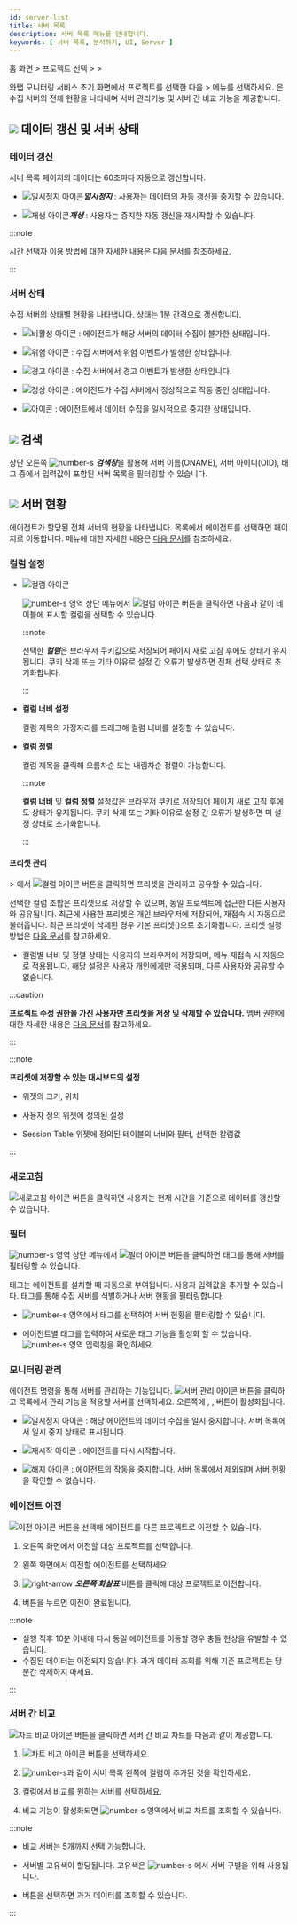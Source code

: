 ```yaml
---
id: server-list
title: 서버 목록
description: 서버 목록 메뉴를 안내합니다. 
keywords: [ 서버 목록, 분석하기, UI, Server ]
---
```


홈 화면 &gt; 프로젝트 선택 &gt; <Cmdname sid="side_serverList" className="uitext" /> &gt; <Cmdname sid="side_serverList" className="uitext" />

와탭 모니터링 서비스 초기 화면에서 프로젝트를 선택한 다음 <Cmdname sid="side_serverList" className="uitext" /> &gt; <Cmdname sid="side_serverList" className="uitext" /> 메뉴를 선택하세요. <Cmdname sid="side_serverList" className="uitext" />은 수집 서버의 전체 현황을 나타내며 서버 관리기능 및 서버 간 비교 기능을 제공합니다.

<ImgLang img='server-list.png' desc='서버 목록'/>

## ![](/img/number-01.png) 데이터 갱신 및 서버 상태

### 데이터 갱신 

서버 목록 페이지의 데이터는 60초마다 자동으로 갱신합니다.

* ![일시정지 아이콘](/img/ic-s-pause.svg)***일시정지*** : 사용자는 데이터의 자동 갱신을 중지할 수 있습니다. 

* ![재생 아이콘](/img/ic-play-grn.svg)***재생*** : 사용자는 중지한 자동 갱신을 재시작할 수 있습니다.

:::note 

시간 선택자 이용 방법에 대한 자세한 내용은 [다음 문서](usage-ui#timeselector)를 참조하세요.

:::

### 서버 상태

수집 서버의 상태별 현황을 나타냅니다. 상태는 1분 간격으로 갱신합니다.

* ![비활성 아이콘](/img/ico-disable-agent.svg) <Cmdname sid="status_inactive" className="b600" />: 에이전트가 해당 서버의 데이터 수집이 불가한 상태입니다.

* ![위험 아이콘](/img/ic-warning-critical.svg) <Cmdname sid="status_fatal" className="b600" />: 수집 서버에서 위험 이벤트가 발생한 상태입니다.

* ![경고 아이콘](/img/ic-warning-filled.svg) <Cmdname sid="status_warning" className="b600" />: 수집 서버에서 경고 이벤트가 발생한 상태입니다.

* ![정상 아이콘](/img/ic-check-circle-filled.svg) <Cmdname sid="status_ok" className="b600" />: 에이전트가 수집 서버에서 정상적으로 작동 중인 상태입니다.

* ![아이콘](/img/ic-s-pause.svg) <Cmdname sid="status_paused" className="b600" />: 에이전트에서 데이터 수집을 일시적으로 중지한 상태입니다.

## ![](/img/number-02.png) 검색

상단 오른쪽 ![number-s](/img/number-02.png) ***검색창***을 활용해 서버 이름(ONAME), 서버 아이디(OID), 태그 중에서 입력값이 포함된 서버 목록을 필터링할 수 있습니다.

## ![](/img/number-03.png) 서버 현황

에이전트가 할당된 전체 서버의 현황을 나타냅니다. 목록에서 에이전트를 선택하면 <Cmdname sid="side_serverDetail" className="uitext" /> 페이지로 이동합니다. <Cmdname sid="side_serverDetail" className="uitext" /> 메뉴에 대한 자세한 내용은 [다음 문서](server-detail)를 참조하세요.

### 컬럼 설정

* ![컬럼 아이콘](/img/ic-column.svg) <Cmdname sid="column_settings" className="uitext" />

  ![number-s](/img/number-03.png) 영역 상단 메뉴에서 ![컬럼 아이콘](/img/ic-column.svg) <Cmdname sid="column_settings" className="uitext" /> 버튼을 클릭하면 다음과 같이 테이블에 표시할 컬럼을 선택할 수 있습니다.

  <ImgLang img='server-list-cl.png' desc='서버 목록 컬럼'/>

  :::note

  선택한 ***컬럼***은 브라우저 쿠키값으로 저장되어 페이지 새로 고침 후에도 상태가 유지됩니다. 쿠키 삭제 또는 기타 이유로 설정 간 오류가 발생하면 전체 선택 상태로 초기화합니다.
  
  :::

* **컬럼 너비 설정**

  컬럼 제목의 가장자리를 드래그해 컬럼 너비를 설정할 수 있습니다.

* **컬럼 정렬**

  컬럼 제목을 클릭해 오름차순 또는 내림차순 정렬이 가능합니다.

  :::note

  **컬럼 너비** 및 **컬럼 정렬** 설정값은 브라우저 쿠키로 저장되어 페이지 새로 고침 후에도 상태가 유지됩니다. 쿠키 삭제 또는 기타 이유로 설정 간 오류가 발생하면 미 설정 상태로 초기화합니다.
  
  :::

#### 프리셋 관리

<Cmdname sid="side_serverList" className="uitext" /> &gt; <Cmdname sid="side_serverList" className="uitext" />에서 ![컬럼 아이콘](/img/ic-column.svg) <Cmdname sid="column_settings" className="uitext" /> 버튼을 클릭하면 프리셋을 관리하고 공유할 수 있습니다. 

선택한 컬럼 조합은 프리셋으로 저장할 수 있으며, 동일 프로젝트에 접근한 다른 사용자와 공유됩니다. 최근에 사용한 프리셋은 개인 브라우저에 저장되어, 재접속 시 자동으로 불러옵니다. 최근 프리셋이 삭제된 경우 기본 프리셋(<Cmdname sid="kube_default" className="uitext" />)으로 초기화됩니다. 프리셋 설정 방법은 [다음 문서](metrics-explorer#setpreset)를 참고하세요.

* 컬럼별 너비 및 정렬 상태는 사용자의 브라우저에 저장되며, 메뉴 재접속 시 자동으로 적용됩니다. 해당 설정은 사용자 개인에게만 적용되며, 다른 사용자와 공유할 수 없습니다.

:::caution

**프로젝트 수정 권한을 가진 사용자만 프리셋을 저장 및 삭제할 수 있습니다.** 멤버 권한에 대한 자세한 내용은 [다음 문서](https://docs.whatap.io/project/project-structure#member-auth)를 참고하세요.
  
:::

<ImgLang img='server-list-cl-preset.png' desc='컬럼 설정 > 프리셋' />

:::note

**프리셋에 저장할 수 있는 대시보드의 설정**

  * 위젯의 크기, 위치

  * 사용자 정의 위젯에 정의된 설정

  * <UI>Session Table</UI> 위젯에 정의된 테이블의 너비와 필터, 선택한 칼럼값

:::

### 새로고침

![새로고침 아이콘](/img/ic-refresh2.svg) <Cmdname sid="refresh" className="uitext" /> 버튼을 클릭하면 사용자는 현재 시간을 기준으로 데이터를 갱신할 수 있습니다.

### 필터 

![number-s](/img/number-03.png) 영역 상단 메뉴에서 ![필터 아이콘](/img/ico-filter.svg) <Cmdname sid="filter" className="uitext" /> 버튼을 클릭하면 태그를 통해 서버를 필터링할 수 있습니다. 

태그는 에이전트를 설치할 때 자동으로 부여됩니다. 사용자 입력값을 추가할 수 있습니다. 태그를 통해 수집 서버를 식별하거나 서버 현황을 필터링합니다.

<ImgLang img='server-list-filter.png' desc='서버 목록 필터'/>

* ![number-s](/img/number-04.png) 영역에서 태그를 선택하여 서버 현황을 필터링할 수 있습니다. 

* 에이전트별 태그를 입력하여 새로운 태그 기능을 활성화 할 수 있습니다. ![number-s](/img/number-05.png) 영역 입력창을 확인하세요.

### 모니터링 관리

에이전트 명령을 통해 서버를 관리하는 기능입니다. ![서버 관리 아이콘](/img/ico-setting.svg) <Cmdname sid="sms_management" className="uitext" /> 버튼을 클릭하고 목록에서 관리 기능을 적용할 서버를 선택하세요. 오른쪽에 <Cmdname sid="paused_agent" className="uitext" />, <Cmdname sid="resume_agent" className="uitext" />, <Cmdname sid="closed_agent" className="uitext" /> 버튼이 활성화됩니다.

* ![일시정지 아이콘](/img/ic-s-pause.svg) <Cmdname sid="paused_agent" className="uitext" /> : 해당 에이전트의 데이터 수집을 일시 중지합니다. 서버 목록에서 일시 중지 상태로 표시됩니다.

* ![재시작 아이콘](/img/ic-caret-right.svg) <Cmdname sid="resume_agent" className="uitext" /> : 에이전트를 다시 시작합니다.

* ![해지 아이콘](/img/ic-delete-critical.svg) <Cmdname sid="exclude" className="uitext" /> : 에이전트의 작동을 중지합니다. 서버 목록에서 제외되며 서버 현황을 확인할 수 없습니다.

### 에이전트 이전

![이전 아이콘](/img/ic-swap.svg) <Cmdname sid="BTN07897" className="uitext" /> 버튼을 선택해 에이전트를 다른 프로젝트로 이전할 수 있습니다.

<ImgLang img='server-list-agent-transfer.png' desc='서버 목록 에이전트 이전'/>

1. 오른쪽 화면에서 이전할 대상 프로젝트를 선택합니다.

1. 왼쪽 화면에서 이전할 에이전트를 선택하세요.

1. ![right-arrow](/img/right-arrow.svg) ***오른쪽 화살표*** 버튼를 클릭해 대상 프로젝트로 이전합니다.

1. <Cmdname sid="save" className="uitext" /> 버튼을 누르면 이전이 완료됩니다.

:::note

* 실행 직후 10분 이내에 다시 동일 에이전트를 이동할 경우 충돌 현상을 유발할 수 있습니다. 
* 수집된 데이터는 이전되지 않습니다. 과거 데이터 조회를 위해 기존 프로젝트는 당분간 삭제하지 마세요.

:::


### 서버 간 비교

![차트 비교 아이콘](/img/ic-multiline-chart2.svg) <Cmdname sid="TTL06636" className="uitext" /> 버튼을 클릭하면 서버 간 비교 차트를 다음과 같이 제공합니다. 

<ImgLang img='server-list-compare.png' desc='서버 간 비교 sc'/>

1. ![차트 비교 아이콘](/img/ic-multiline-chart2.svg) <Cmdname sid="TTL06636" className="uitext" /> 버튼을 선택하세요.

1. ![number-s](/img/number-06.png)과 같이 서버 목록 왼쪽에 <Cmdname sid="TTL06636" className="uitext" /> 컬럼이 추가된 것을 확인하세요.

1. <Cmdname sid="TTL06636" className="uitext" /> 컬럼에서 비교를 원하는 서버를 선택하세요.

1. 비교 기능이 활성화되면 ![number-s](/img/ic-number-07.svg) 영역에서 비교 차트를 조회할 수 있습니다.

:::note

* 비교 서버는 5개까지 선택 가능합니다.

* 서버별 고유색이 할당됩니다. 고유색은 ![number-s](/img/ic-number-07.svg) <Cmdname sid="compare" className="uitext" />에서 서버 구별을 위해 사용됩니다.

* <Cmdname sid="check_period" className="uitext" /> 버튼을 선택하면 과거 데이터를 조회할 수 있습니다.

:::
